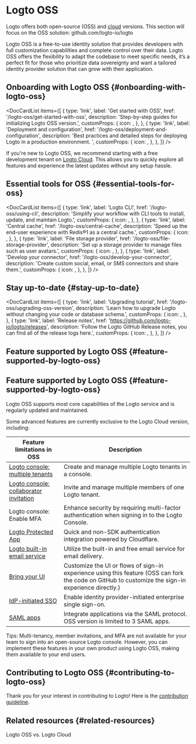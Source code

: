 
# Logto OSS

Logto offers both open-source (OSS) and [cloud](/logto-cloud) versions. This section will focus on the OSS solution: <Url href="https://github.com/logto-io/logto">github.com/logto-io/logto</Url>

Logto OSS is a free-to-use identity solution that provides developers with full customization capabilities and complete control over their data. Logto OSS offers the flexibility to adapt the codebase to meet specific needs, it’s a perfect fit for those who prioritize data sovereignty and want a tailored identity provider solution that can grow with their application.

## Onboarding with Logto OSS \{#onboarding-with-logto-oss}

<DocCardList
  items={[
    {
      type: 'link',
      label: 'Get started with OSS',
      href: '/logto-oss/get-started-with-oss',
      description: 'Step-by-step guides for initializing Logto OSS version.',
      customProps: {
        icon: <RocketIcon />,
      },
    },
    {
      type: 'link',
      label: 'Deployment and configuration',
      href: '/logto-oss/deployment-and-configuration',
      description:
        'Best practices and detailed steps for deploying Logto in a production environment. ',
      customProps: {
        icon: <GearIcon />,
      },
    },
  ]}
/>

<Admonition type="tip" title="Need a Quick Start?">

If you're new to Logto OSS, we recommend starting with a free development tenant on [Logto Cloud](https://cloud.logto.io). This allows you to quickly explore all features and experience the latest updates without any setup hassle.

</Admonition>

## Essential tools for OSS \{#essential-tools-for-oss}

<DocCardList
  items={[
    {
      type: 'link',
      label: 'Logto CLI',
      href: '/logto-oss/using-cli',
      description: 'Simplify your workflow with CLI tools to install, update, and maintain Logto.',
      customProps: {
        icon: <CliIcon />,
      },
    },
    {
      type: 'link',
      label: 'Central cache',
      href: '/logto-oss/central-cache',
      description: 'Speed up the end-user experience with Redis®1 as a central cache.',
      customProps: {
        icon: <CentralCacheIcon />,
      },
    },
    {
      type: 'link',
      label: 'File storage provider',
      href: '/logto-oss/file-storage-provider',
      description: 'Set up a storage provider to manage files such as user avatars.',
      customProps: {
        icon: <FileStorageIcon />,
      },
    },
    {
      type: 'link',
      label: 'Develop your connector',
      href: '/logto-oss/develop-your-connector',
      description: 'Create custom social, email, or SMS connectors and share them.',
      customProps: {
        icon: <ConnectorsIcon />,
      },
    },
  ]}
/>
## Stay up-to-date \{#stay-up-to-date}

<DocCardList
  items={[
    {
      type: 'link',
      label: 'Upgrading tutorial',
      href: '/logto-oss/upgrading-oss-version',
      description: 'Learn how to upgrade Logto without changing your code or database schema.',
      customProps: {
        icon: <UpdateIcon />,
      },
    },
    {
      type: 'link',
      label: 'Release notes',
      href: 'https://github.com/logto-io/logto/releases',
      description:
        'Follow the Logto GitHub Release notes, you can find all of the release logs here.',
      customProps: {
        icon: <DocumentIcon />,
      },
    },
  ]}
/>

## Feature supported by Logto OSS \{#feature-supported-by-logto-oss}

## Feature supported by Logto OSS \{#feature-supported-by-logto-oss}

Logto OSS supports most core capabilities of the Logto service and is regularly updated and maintained.

Some advanced features are currently exclusive to the Logto Cloud version, including:

| Feature limitations in OSS                                                          | Description                                                                                                                                        |
| ----------------------------------------------------------------------------------- | -------------------------------------------------------------------------------------------------------------------------------------------------- |
| [Logto console: multiple tenants](/logto-cloud/tenant-settings)                     | Create and manage multiple Logto tenants in a console.                                                                                             |
| [Logto console: collaborator invitation](/logto-cloud/tenant-member-management)     | Invite and manage multiple members of one Logto tenant.                                                                                            |
| Logto console: Enable MFA                                                           | Enhance security by requiring multi-factor authentication when signing in to the Logto Console.                                                    |
| [Logto Protected App](/integrate-logto/protected-app)                               | Quick and non-SDK authentication integration powered by Cloudflare.                                                                                |
| [Logto built-in email service](/connectors/email-connectors/built-in-email-service) | Utilize the built-in and free email service for email delivery.                                                                                    |
| [Bring your UI](/customization/bring-your-ui)                                       | Customize the UI or flows of sign-in experience using this feature (OSS can fork the code on GitHub to customize the sign-in experience directly.) |
| [IdP-initiated SSO](/end-user-flows/enterprise-sso/idp-initiated-sso)               | Enable identity provider-initiated enterprise single sign-on.                                                                                      |
| [SAML apps](/integrate-logto/saml-app)                                              | Integrate applications via the SAML protocol. OSS version is limited to 3 SAML apps.                                                               |

Tips: Multi-tenancy, member invitations, and MFA are not available for your team to sign into an open-source Logto console. However, you can implement these features in your own product using Logto OSS, making them available to your end users.

## Contributing to Logto OSS \{#contributing-to-logto-oss}

Thank you for your interest in contributing to Logto! Here is the [contribution guideline](/logto-oss/contribution).

## Related resources \{#related-resources}

<Url href="https://blog.logto.io/logto-oss-vs-logto-cloud">Logto OSS vs. Logto Cloud</Url>
